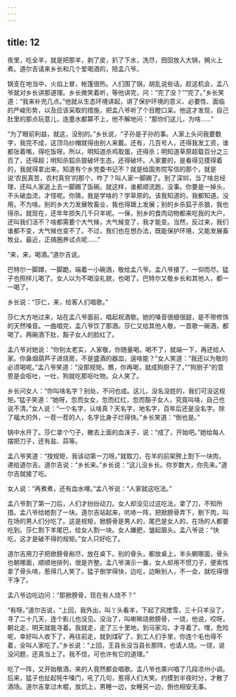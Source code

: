 ```yaml
---
---
---
```

title: 12
---



夜里，吃全羊，就是把那羊，剥了皮，扒了下水，洗尽，囫囵放入大锅，搁火上煮。道尔吉请来乡长和几个爱喝酒的，陪孟八爷。

锅支在地当中，火焰上冒，帐篷很热。人们围了锅，胡乱说些话。趁这机会，孟八爷就对乡长讲那道理。乡长微笑着听，等他讲完，问：“完了没？”“完了。”乡长笑道：“我来补充几点。”他就从生态环境讲起，讲了保护环境的意义、必要性、面临的严峻形势，以及应该采取的措施，把孟八爷听了个目瞪口呆。他这才发现，自己肚里的那点玩意儿，连墨水都算不上，他不解地问：“那你们这儿，为啥……”

“为了眼前利益，就这，没别的。”乡长说，“子孙是子孙的事。人家上头问我要数字，我完不成，这顶乌纱帽就得由别人来戴。还有，几百号人，还得我发工资，谁都张着嘴，得吃饭呀。所以，明知道杀鸡取蛋，还得杀；明知道草原超载百分之三百了，还得超；明知杀狐杀狼破坏生态，还得破坏。人家要的，是看得见摸得着的，我就得拿出来。知道有个乡党委书记不？就是给国务院写信的那个，就是说‘农民真苦，农村真穷’的那个，咋了？叫人家一脚踢了。到了深圳，当了啥总经理，还叫人家追上去一脚踢了饭碗。就这样，谁都顺流跑，没事。你要是一掉头，不头破血流，才怪呢。你猜，我是学啥的？学草原的。该我知道的，我都知道。没用，不为啥。别的乡大力发展牧畜业，我也得跟上发展；别的乡杀狐子杀狼，我也得杀。就现在，还年年损失几千只羊呢。一保，别乡的食肉动物都来吃我的大户，还叫我们活不？啥都需要个大气候，大气候变了，我才能变。当然，反过来，我们谁都不变，大气候也变不了。不过，我们也在想办法，既能保护环境，又能发展畜牧业。最近，正搞圈养试点呢……”

“来，来，喝酒。”道尔吉说。

巴特尔一脚蹲，一脚跪，端着一小碗酒，敬给孟八爷。孟八爷接了，一仰而尽。猛子也照样儿喝了。女人以为不喝没礼貌，也喝了。巴特尔又敬乡长和其他人，都一一喝了。

乡长说：“莎仁，来，给客人们唱歌。”

莎仁大方地过来，站在孟八爷面前，唱起祝酒歌。她的嗓音很细很甜，是不带修饰的天然嗓音。一曲唱完，孟八爷饮了那酒。莎仁又给其他人敬，一首歌一碗酒，都喝了。两碗酒下肚，豁子女人的脸红了。

孟八爷对她说：“你别太老实，人家敬，你随量喝。喝不了，就端一下，再还给人家。你鼻烟葫芦子进烧房，不是盛酒的器皿，逞啥能？”女人笑道：“我还以为敬的必须喝呢。”孟八爷笑道：“没那规矩。瞧，你再喝，就成狗厨子了。”“狗厨子”的意思是会呕吐，一吐，狗就吃那呕吐物。众人笑了。

乡长问女人：“你叫啥名字？别处，不问也成。这儿，没名没姓的，我们可没这规矩。”猛子笑道：“她呀，忽而女女，忽而红红，忽而豁子女人，究竟叫啥，自己也说不清。”女人说：“一个名字，认啥真？天名字，地名字，百年后还是没名字。除了福大的外，一茬一茬的人，名字比身子烂得快。”乡长笑道：“倒也是。”

锅中水开了。莎仁拿个勺子，撇去上面的血沫子，说：“成了，开始吧。”她给每人摆把刀子，还有盐、蒜等。

孟八爷笑道：“按规矩，我该动第一刀呀。”就取刀，在羊的前架胯上割下一块肉，递给道尔吉。道尔吉说：“乡长来。”乡长说：“这儿没乡长。你岁数大，你先来。”道尔吉就接了吃。

女人说：“再煮煮，还有血水哩。”孟八爷说：“人家就这吃法。”

孟八爷割了第一刀后，人们才纷纷动刀。女人却没见过这吃法，拿了刀，不知所措。孟八爷给她割了一块。道尔吉站起来，吭哧一阵，把掀膀骨弄下，剔下肉，叫在场的男人们分吃了。这是规矩，掀膀骨是男人的，尾巴是女人的，在场的人都要吃到。莎仁割下羊尾巴，给女人割一块。女人嫌肥，皱起眉头。孟八爷说：“快吃，这才是破不得的规矩。”女人只好吃了。

道尔吉用刀子把掀膀骨剐尽，放在桌下。别的骨头，都放桌上，羊头朝哪面，骨头也朝哪面，顺顺地排列，很是齐整。孟八爷演示一番，女人却用不惯刀子，便索性拿了骨头啃，惹得几人笑了。猛子倒学得快，边吃，边瞅别人，不一会，就吃得很干净了。

孟八爷边吃边问：“那掀膀骨，现在有人烧不？”

“有呀。”道尔吉说，“上回，我外出，叫丫头看羊，下起了风搅雪，三十只羊没了，寻了二十几天，连个影儿也没见。没治了，叫喇嘛烧掀膀骨，一烧，他说，哎呀，朝北走，明天就能寻着。我就走，走了三十里地，到马家沟，才寻着了。嘿，危险呢，幸好叫人收下了，再往前走，就到煤矿了，到工人们手里，你连个毛也得不着，全叫人家吃了。”乡长说：“上回，王县长没当县长那阵，也请人烧。一烧，说没问题，还真当上了。我不信，可也许有它的道理。”

吃了一阵，又开始敬酒，来的人竟然都会唱歌。孟八爷也乘兴唱了几段凉州小调。后来，猛子也扯起牦牛嗓门，吼了几句，惹得人们大笑。约摸到半夜时分，才散了酒场。道尔吉拿过木棍，放炕上，男睡一边，女睡另一边，倒也相安无事。